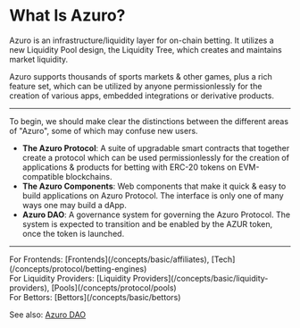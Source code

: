 
# What Is Azuro?

Azuro is an infrastructure/liquidity layer for on-chain betting. It utilizes a new Liquidity Pool design, the
Liquidity Tree, which creates and maintains market liquidity.

Azuro supports thousands of sports markets & other games, plus a rich feature set, which can be utilized by anyone
permissionlessly for the creation of various apps, embedded integrations or derivative products.

---

To begin, we should make clear the distinctions between the different areas of "Azuro", some of which may confuse new users.

- **The Azuro Protocol**: A suite of upgradable smart contracts that together create a protocol which can be used
permissionlessly for the creation of applications & products for betting with ERC-20 tokens on EVM-compatible blockchains.
- **The Azuro Components**: Web components that make it quick & easy to build applications on Azuro Protocol. The interface 
is only one of many ways one may build a dApp.
- **Azuro DAO**: A governance system for governing the Azuro Protocol. The system is expected to transition and be enabled 
by the AZUR token, once the token is launched.

---

<Callout type="feature">
  For Frontends: [Frontends](/concepts/basic/affiliates), [Tech](/concepts/protocol/betting-engines)<br />
  For Liquidity Providers: [Liquidity Providers](/concepts/basic/liquidity-providers), [Pools](/concepts/protocol/pools)<br />
  For Bettors: [Bettors](/concepts/basic/bettors)

  See also: [Azuro DAO](/concepts/governance/overview)
</Callout>
